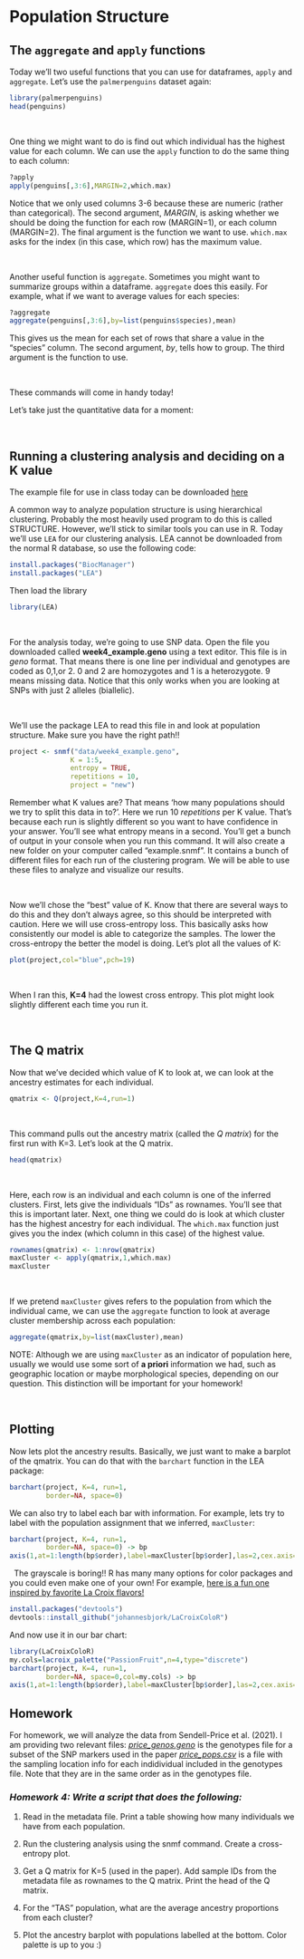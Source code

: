 # Population Structure

## The `aggregate` and `apply` functions

Today we'll two useful functions that you can use for dataframes, `apply` and `aggregate`. Let's use the `palmerpenguins` dataset again:


```r
library(palmerpenguins)
head(penguins)
```

&nbsp;

One thing we might want to do is find out which individual has the highest value for each column. We can use the `apply` function to do the same thing to each column:
```r
?apply
apply(penguins[,3:6],MARGIN=2,which.max)
```

Notice that we only used columns 3-6 because these are numeric (rather than categorical). The second argument, *MARGIN*, is asking whether we should be doing the function for each row (MARGIN=1), or each column (MARGIN=2). The final argument is the function we want to use. `which.max` asks for the index (in this case, which row) has the maximum value.

&nbsp;

Another useful function is `aggregate`. Sometimes you might want to summarize groups within a dataframe. `aggregate` does this easily. For example, what if we want to average values for each species:
```r
?aggregate
aggregate(penguins[,3:6],by=list(penguins$species),mean)
```

This gives us the mean for each set of rows that share a value in the "species" column. The second argument, *by*, tells how to group. The third argument is the function to use.

&nbsp;

These commands will come in handy today!

Let's take just the quantitative data for a moment:

&nbsp;
&nbsp;
&nbsp;

## Running a clustering analysis and deciding on a K value

The example file for use in class today can be downloaded [here](data/week4_example.geno)

A common way to analyze population structure is using hierarchical clustering. Probably the most heavily used program to do this is called STRUCTURE. However, we'll stick to similar tools you can use in R. Today we'll use `LEA` for our clustering analysis. LEA cannot be downloaded from the normal R database, so use the following code:
```r
install.packages("BiocManager")
install.packages("LEA")
```

Then load the library
```r
library(LEA)
```

&nbsp;

For the analysis today, we're going to use SNP data. Open the file you downloaded called **week4_example.geno** using a text editor. This file is in *geno* format. That means there is one line per individual and genotypes are coded as 0,1,or 2. 0 and 2 are homozygotes and 1 is a heterozygote. 9 means missing data. Notice that this only works when you are looking at SNPs with just 2 alleles (biallelic).

&nbsp;

We'll use the package LEA to read this file in and look at population structure. Make sure you have the right path!!
```r
project <- snmf("data/week4_example.geno",
               K = 1:5, 
               entropy = TRUE, 
               repetitions = 10,
               project = "new")
```

Remember what K values are? That means 'how many populations should we try to split this data in to?'. Here we run 10 *repetitions* per K value. That's because each run is slightly different so you want to have confidence in your answer. You'll see what entropy means in a second. You'll get a bunch of output in your console when you run this command. It will also create a new folder on your computer called "example.snmf". It contains a bunch of different files for each run of the clustering program. We will be able to use these files to analyze and visualize our results.

&nbsp;

Now we'll chose the "best" value of K. Know that there are several ways to do this and they don't always agree, so this should be interpreted with caution. Here we will use cross-entropy loss. This basically asks how consistently our model is able to categorize the samples. The lower the cross-entropy the better the model is doing. Let's plot all the values of K:
 
```r
plot(project,col="blue",pch=19)
```

&nbsp;

When I ran this, **K=4** had the lowest cross entropy. This plot might look slightly different each time you run it.

&nbsp;
&nbsp;
&nbsp;

## The Q matrix
Now that we've decided which value of K to look at, we can look at the ancestry estimates for each individual. 

```r
qmatrix <- Q(project,K=4,run=1)
```

&nbsp;

This command pulls out the ancestry matrix (called the *Q matrix*) for the first run with K=3. Let's look at the Q matrix. 
```r
head(qmatrix)
```

&nbsp;

Here, each row is an individual and each column is one of the inferred clusters. First, lets give the individuals "IDs" as rownames. You'll see that this is important later. Next, one thing we could do is look at which cluster has the highest ancestry for each individual. The `which.max` function just gives you the index (which column in this case) of the highest value.

```r
rownames(qmatrix) <- 1:nrow(qmatrix)
maxCluster <- apply(qmatrix,1,which.max)
maxCluster
```

&nbsp;

If we pretend `maxCluster` gives refers to the population from which the individual came, we can use the `aggregate` function to look at average cluster membership across each population:

```r
aggregate(qmatrix,by=list(maxCluster),mean)
```

NOTE: Although we are using `maxCluster` as an indicator of population here, usually we would use some sort of **a priori** information we had, such as geographic location or maybe morphological species, depending on our question. This distinction will be important for your homework!

&nbsp;
&nbsp;
&nbsp;

## Plotting

Now lets plot the ancestry results. Basically, we just want to make a barplot of the qmatrix. You can do that with the `barchart` function in the LEA package:

```r
barchart(project, K=4, run=1,
         border=NA, space=0)
```

We can also try to label each bar with information. For example, lets try to label with the population assignment that we inferred, `maxCluster`:
```r
barchart(project, K=4, run=1,
         border=NA, space=0) -> bp
axis(1,at=1:length(bp$order),label=maxCluster[bp$order],las=2,cex.axis=0.4)
```

&nbsp;
The grayscale is boring!! R has many many options for color packages and you could even make one of your own! For example, [here is a fun one inspired by favorite La Croix flavors!](https://github.com/johannesbjork/LaCroixColoR)
```r
install.packages("devtools")
devtools::install_github("johannesbjork/LaCroixColoR")
```
And now use it in our bar chart:
```r
library(LaCroixColoR)
my.cols=lacroix_palette("PassionFruit",n=4,type="discrete")
barchart(project, K=4, run=1,
         border=NA, space=0,col=my.cols) -> bp
axis(1,at=1:length(bp$order),label=maxCluster[bp$order],las=2,cex.axis=0.4)
```

## Homework

For homework, we will analyze the data from Sendell-Price et al. (2021). I am providing two relevant files:
[*price_genos.geno*](data/price_genos.geno) is the genotypes file for a subset of the SNP markers used in the paper
[*price_pops.csv*](data/price_pops.csv) is a file with the sampling location info for each indidividual included in the genotypes file. Note that they are in the same order as in the genotypes file.

### *Homework 4: Write a script that does the following:*

1. Read in the metadata file. Print a table showing how many individuals we have from each population.

2. Run the clustering analysis using the snmf command. Create a cross-entropy plot.

3. Get a Q matrix for K=5 (used in the paper). Add sample IDs from the metadata file as rownames to the Q matrix. Print the head of the Q matrix.

4. For the "TAS" population, what are the average ancestry proportions from each cluster?

5. Plot the ancestry barplot with populations labelled at the bottom. Color palette is up to you :)
